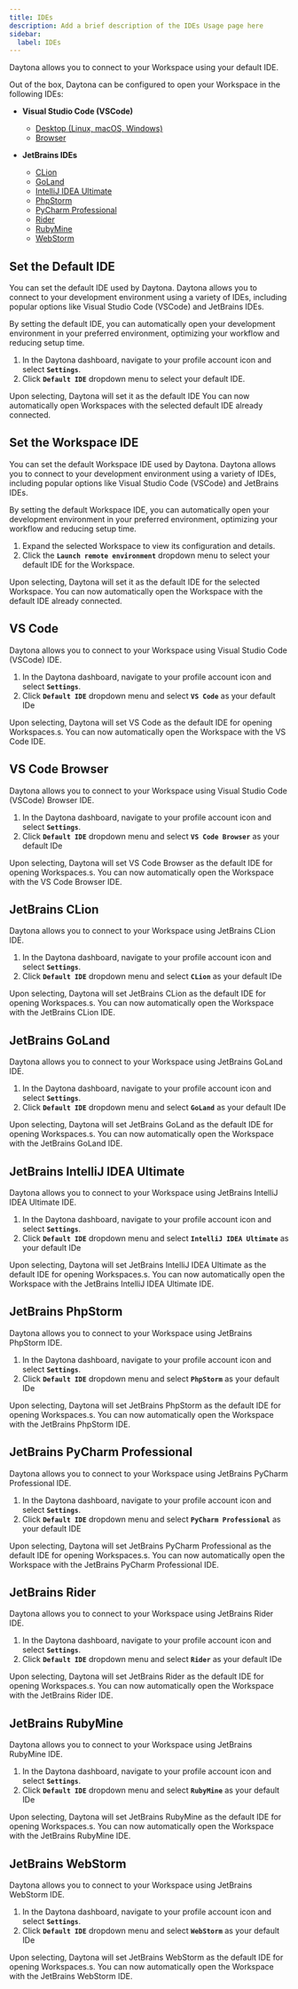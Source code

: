 ```yaml
---
title: IDEs
description: Add a brief description of the IDEs Usage page here
sidebar:
  label: IDEs
---
```



Daytona allows you to connect to your Workspace using your default IDE.

Out of the box, Daytona can be configured to open your Workspace in the following IDEs:

- **Visual Studio Code (VSCode)**

  - [Desktop (Linux, macOS, Windows)](#vs-code)
  - [Browser](#vs-code-browser)

- **JetBrains IDEs**
  - [CLion](#jetbrains-clion)
  - [GoLand](#jetbrains-goland)
  - [IntelliJ IDEA Ultimate](#jetbrains-intellij-idea-ultimate)
  - [PhpStorm](#jetbrains-phpstorm)
  - [PyCharm Professional](#jetbrains-pycharm-professional)
  - [Rider](#jetbrains-rider)
  - [RubyMine](#jetbrains-rubymine)
  - [WebStorm](#jetbrains-webstorm)

## Set the Default IDE

You can set the default IDE used by Daytona. Daytona allows you to connect to your development environment using a variety of IDEs, including popular options like Visual Studio Code (VSCode) and JetBrains IDEs.

By setting the default IDE, you can automatically open your development environment in your preferred environment, optimizing your workflow and reducing setup time.

1. In the Daytona dashboard, navigate to your profile account icon and select **`Settings`**.
2. Click **`Default IDE`** dropdown menu to select your default IDE.

<CardGrid gridNumber={9} mobileGridNumber={2} colsMinWidth='64px' colsMinWidthMobile='98px'>
	<ImageCard icon={VSlogo} link="#vs-code" imageAlt="Visual Studio logo" />
	<ImageCard  imageDark={PClogo} link="#jetbrains-pycharm-professional" imageAlt="PyCharm logo" />
	<ImageCard  imageDark={IJlogo} link="#jetbrains-intellij-idea-ultimate" imageAlt="IntelliJ logo" />
    <ImageCard  imageDark={WSlogo} link="#jetbrains-webstorm" imageAlt="WebStorm logo" />
    <ImageCard  imageDark={GOlogo} link="#jetbrains-goland" imageAlt="GoLand logo" />
    <ImageCard  imageDark={CLlogo} link="#jetbrains-clion" imageAlt="CLion logo" />
    <ImageCard  imageDark={RDlogo} link="#jetbrains-rider" imageAlt="Rider logo" />
    <ImageCard  imageDark={RMlogo} link="#jetbrains-rubymine" imageAlt="RubyMine logo"/>
</CardGrid>

Upon selecting, Daytona will set it as the default IDE  You can now automatically open Workspaces with the selected default IDE already connected.

## Set the Workspace IDE

You can set the default Workspace IDE used by Daytona. Daytona allows you to connect to your development environment using a variety of IDEs, including popular options like Visual Studio Code (VSCode) and JetBrains IDEs.

By setting the default Workspace IDE, you can automatically open your development environment in your preferred environment, optimizing your workflow and reducing setup time.

1. Expand the selected Workspace to view its configuration and details.
2. Click the **`Launch remote environment`** dropdown menu to select your default IDE for the Workspace.

Upon selecting, Daytona will set it as the default IDE for the selected Workspace. You can now automatically open the Workspace with the default IDE already connected.

## VS Code

Daytona allows you to connect to your Workspace using Visual Studio Code (VSCode) IDE.

1. In the Daytona dashboard, navigate to your profile account icon and select **`Settings`**.
2. Click **`Default IDE`** dropdown menu and select **`VS Code`** as your default IDe 

Upon selecting, Daytona will set VS Code as the default IDE for opening Workspaces.s. You can now automatically open the Workspace with the VS Code IDE.

## VS Code Browser

Daytona allows you to connect to your Workspace using Visual Studio Code (VSCode) Browser IDE.

1. In the Daytona dashboard, navigate to your profile account icon and select **`Settings`**.
2. Click **`Default IDE`** dropdown menu and select **`VS Code Browser`** as your default IDe 

Upon selecting, Daytona will set VS Code Browser as the default IDE for opening Workspaces.s. You can now automatically open the Workspace with the VS Code Browser IDE.

## JetBrains CLion

Daytona allows you to connect to your Workspace using JetBrains CLion IDE.

1. In the Daytona dashboard, navigate to your profile account icon and select **`Settings`**.
2. Click **`Default IDE`** dropdown menu and select **`CLion`** as your default IDe 

Upon selecting, Daytona will set JetBrains CLion as the default IDE for opening Workspaces.s. You can now automatically open the Workspace with the JetBrains CLion IDE.

## JetBrains GoLand

Daytona allows you to connect to your Workspace using JetBrains GoLand IDE.

1. In the Daytona dashboard, navigate to your profile account icon and select **`Settings`**.
2. Click **`Default IDE`** dropdown menu and select **`GoLand`** as your default IDe 

Upon selecting, Daytona will set JetBrains GoLand as the default IDE for opening Workspaces.s. You can now automatically open the Workspace with the JetBrains GoLand IDE.

## JetBrains IntelliJ IDEA Ultimate

Daytona allows you to connect to your Workspace using JetBrains IntelliJ IDEA Ultimate IDE.

1. In the Daytona dashboard, navigate to your profile account icon and select **`Settings`**.
2. Click **`Default IDE`** dropdown menu and select **`IntelliJ IDEA Ultimate`** as your default IDe 

Upon selecting, Daytona will set JetBrains IntelliJ IDEA Ultimate as the default IDE for opening Workspaces.s. You can now automatically open the Workspace with the JetBrains IntelliJ IDEA Ultimate IDE.

## JetBrains PhpStorm

Daytona allows you to connect to your Workspace using JetBrains PhpStorm IDE.

1. In the Daytona dashboard, navigate to your profile account icon and select **`Settings`**.
2. Click **`Default IDE`** dropdown menu and select **`PhpStorm`** as your default IDe 

Upon selecting, Daytona will set JetBrains PhpStorm as the default IDE for opening Workspaces.s. You can now automatically open the Workspace with the JetBrains PhpStorm IDE.

## JetBrains PyCharm Professional

Daytona allows you to connect to your Workspace using JetBrains PyCharm Professional IDE.

1. In the Daytona dashboard, navigate to your profile account icon and select **`Settings`**.
2. Click **`Default IDE`** dropdown menu and select **`PyCharm Professional`** as your default IDE 

Upon selecting, Daytona will set JetBrains PyCharm Professional as the default IDE for opening Workspaces.s. You can now automatically open the Workspace with the JetBrains PyCharm Professional IDE.

## JetBrains Rider

Daytona allows you to connect to your Workspace using JetBrains Rider IDE.

1. In the Daytona dashboard, navigate to your profile account icon and select **`Settings`**.
2. Click **`Default IDE`** dropdown menu and select **`Rider`** as your default IDe 

Upon selecting, Daytona will set JetBrains Rider as the default IDE for opening Workspaces.s. You can now automatically open the Workspace with the JetBrains Rider IDE.

## JetBrains RubyMine

Daytona allows you to connect to your Workspace using JetBrains RubyMine IDE.

1. In the Daytona dashboard, navigate to your profile account icon and select **`Settings`**.
2. Click **`Default IDE`** dropdown menu and select **`RubyMine`** as your default IDe 

Upon selecting, Daytona will set JetBrains RubyMine as the default IDE for opening Workspaces.s. You can now automatically open the Workspace with the JetBrains RubyMine IDE.

## JetBrains WebStorm

Daytona allows you to connect to your Workspace using JetBrains WebStorm IDE.

1. In the Daytona dashboard, navigate to your profile account icon and select **`Settings`**.
2. Click **`Default IDE`** dropdown menu and select **`WebStorm`** as your default IDe 

Upon selecting, Daytona will set JetBrains WebStorm as the default IDE for opening Workspaces.s. You can now automatically open the Workspace with the JetBrains WebStorm IDE.